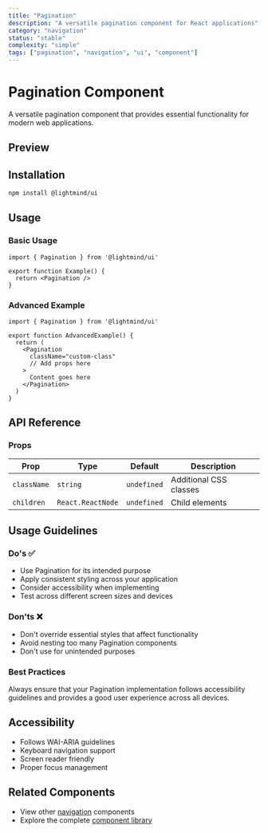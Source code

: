 ```yaml
---
title: "Pagination"
description: "A versatile pagination component for React applications"
category: "navigation"
status: "stable"
complexity: "simple"
tags: ["pagination", "navigation", "ui", "component"]
---
```



# Pagination Component

A versatile pagination component that provides essential functionality for modern web applications.

## Preview

<div className="space-y-6">
  <PaginationDemo />
</div>

## Installation

```bash
npm install @lightmind/ui
```

## Usage

### Basic Usage

```tsx
import { Pagination } from '@lightmind/ui'

export function Example() {
  return <Pagination />
}
```

### Advanced Example

```tsx
import { Pagination } from '@lightmind/ui'

export function AdvancedExample() {
  return (
    <Pagination
      className="custom-class"
      // Add props here
    >
      Content goes here
    </Pagination>
  )
}
```

## API Reference

### Props

| Prop | Type | Default | Description |
|------|------|---------|-------------|
| `className` | `string` | `undefined` | Additional CSS classes |
| `children` | `React.ReactNode` | `undefined` | Child elements |

## Usage Guidelines

### Do's ✅

- Use Pagination for its intended purpose
- Apply consistent styling across your application
- Consider accessibility when implementing
- Test across different screen sizes and devices

### Don'ts ❌

- Don't override essential styles that affect functionality
- Avoid nesting too many Pagination components
- Don't use for unintended purposes

### Best Practices

Always ensure that your Pagination implementation follows accessibility guidelines and provides a good user experience across all devices.

## Accessibility

- Follows WAI-ARIA guidelines
- Keyboard navigation support
- Screen reader friendly
- Proper focus management

## Related Components

- View other [navigation](/category/navigation) components
- Explore the complete [component library](/search)
